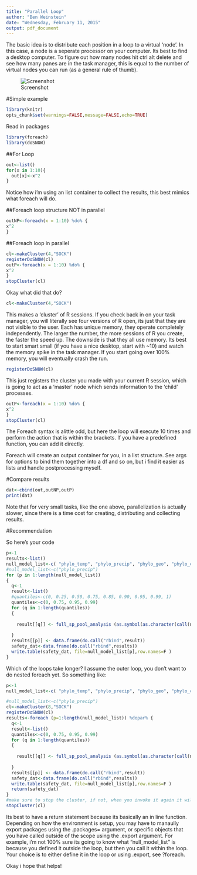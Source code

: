 ```yaml
---
title: "Parallel Loop"
author: "Ben Weinstein"
date: "Wednesday, February 11, 2015"
output: pdf_document
---
```


The basic idea is to distribute each position in a loop to a virtual 'node'. In this case, a node is a seperate processor on your computer. Its best to find a desktop computer. To figure out how many nodes hit ctrl alt delete and see how many panes are in the task manager, this is equal to the number of virtual nodes you can run (as a general rule of thumb).

![Screenshot](C:\Users\Ben\Dropbox\Screenshots\memory.png)

#Simple example

```r
library(knitr)
opts_chunk$set(warnings=FALSE,message=FALSE,echo=TRUE)
```

Read in packages
```r
library(foreach)
library(doSNOW)
```

##For Loop
```r
out<-list()
for(x in 1:10){
  out[x]<-x^2
}
```

Notice how i'm using an list container to collect the results, this best mimics what foreach will do.

##Foreach loop structure NOT in parallel

```r
outNP<-foreach(x = 1:10) %do% {
x^2
}
```

##Foreach loop in parallel
```r
cl<-makeCluster(4,"SOCK")
registerDoSNOW(cl)
outP<-foreach(x = 1:10) %do% {
x^2
}
stopCluster(cl)
```

Okay what did that do?

```r
cl<-makeCluster(4,"SOCK")
```

This makes a 'cluster' of R sessions. If you check back in on your task manager, you will literally see four versions of R open, its just that they are not visible to the user. Each has unique memory, they operate completely independently. The larger the number, the more sessions of R you create, the faster the speed up. The downside is that they all use memory. Its best to start smart small (if you have a nice desktop, start with ~10) and watch the memory spike in the task manager. If you start going over 100% memory, you will eventually crash the run.

```r
registerDoSNOW(cl)
```

This just registers the cluster you made with your current R session, which is going to act as a 'master' node which sends information to the 'child' processes.

```r
outP<-foreach(x = 1:10) %do% {
x^2
}
stopCluster(cl)
```

The Foreach syntax is alittle odd, but here the loop will execute 10 times and perform the action that is within the brackets. If you have a predefined function, you can add it directly.

Foreach will create an output container for you, in a list structure. See args for options to bind them together into a df and so on, but i find it easier as lists and handle postprocessing myself.

#Compare results
```r
dat<-cbind(out,outNP,outP)
print(dat)
```

Note that for very small tasks, like the one above, parallelization is actually slower, since there is a time cost for creating, distributing and collecting results. 

#Recommendation

So here's your code

```r
p<-1
results<-list()
null_model_list<-c( "phylo_temp", "phylo_precip", "phylo_geo", "phylo_cost_distance", "phylo_temp_geo", "phylo_precip_geo", "phylo_temp_precip")
#null_model_list<-c("phylo_precip")
for (p in 1:length(null_model_list))
{
  q<-1
  result<-list()
  #quantiles<-c(0, 0.25, 0.50, 0.75, 0.85, 0.90, 0.95, 0.99, 1)
  quantiles<-c(0, 0.75, 0.95, 0.99)
  for (q in 1:length(quantiles))
  {
    
    result[[q]] <- full_sp_pool_analysis (as.symbol(as.character(call(null_model_list[p]))), hmat_dat, hcomdatr, 1:248,  reps = 1000)
    
  }
  results[[p]] <- data.frame(do.call("rbind",result))
  safety_dat<-data.frame(do.call("rbind",results))
  write.table(safety_dat, file=null_model_list[p],row.names=F )
}
```

Which of the loops take longer? I assume the outer loop, you don't want to do nested foreach yet. So something like:

```r
p<-1
null_model_list<-c( "phylo_temp", "phylo_precip", "phylo_geo", "phylo_cost_distance", "phylo_temp_geo", "phylo_precip_geo", "phylo_temp_precip")

#null_model_list<-c("phylo_precip")
cl<-makeCluster(8,"SOCK")
registerDoSNOW(cl)
results<-foreach (p=1:length(null_model_list)) %dopar% {
  q<-1
  result<-list()
  quantiles<-c(0, 0.75, 0.95, 0.99)
  for (q in 1:length(quantiles))
  {
    
    result[[q]] <- full_sp_pool_analysis (as.symbol(as.character(call(null_model_list[p]))), hmat_dat, hcomdatr, 1:248,  reps = 1000)
    
  }
  results[[p]] <- data.frame(do.call("rbind",result))
  safety_dat<-data.frame(do.call("rbind",results))
  write.table(safety_dat, file=null_model_list[p],row.names=F )
  return(safety_dat)
}
#make sure to stop the cluster, if not, when you invoke it again it will make new sessions and get cluttered.
stopCluster(cl)
```

Its best to have a return statement because its basically an in line function. Depending on how the environment is setup, you may have to manaully export packages using the .packages= argument, or specific objects that you have called outside of the scope using the .export argument. For example, i'm not 100% sure its going to know what "null_model_list" is because you defined it outside the loop, but then you call it within the loop. Your choice is to either define it in the loop or using .export, see ?foreach.

Okay i hope that helps!